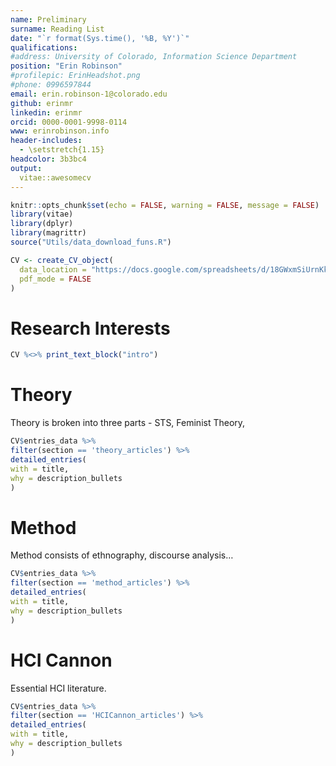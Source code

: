 ```yaml
---
name: Preliminary
surname: Reading List
date: "`r format(Sys.time(), '%B, %Y')`"
qualifications: 
#address: University of Colorado, Information Science Department
position: "Erin Robinson"
#profilepic: ErinHeadshot.png
#phone: 0996597844
email: erin.robinson-1@colorado.edu
github: erinmr
linkedin: erinmr
orcid: 0000-0001-9998-0114
www: erinrobinson.info
header-includes:
  - \setstretch{1.15}
headcolor: 3b3bc4
output: 
  vitae::awesomecv
---
```



```r
knitr::opts_chunk$set(echo = FALSE, warning = FALSE, message = FALSE)
library(vitae)
library(dplyr)
library(magrittr)
source("Utils/data_download_funs.R")

CV <- create_CV_object(
  data_location = "https://docs.google.com/spreadsheets/d/18GWxmSiUrnKkuzshEAek-gAo68B-c6tNXGbE7a9fz18/edit?usp=sharing",  
  pdf_mode = FALSE
)
```

\vspace*{0.5cm}
# Research Interests
```r
CV %<>% print_text_block("intro") 
```

# Theory 
Theory is broken into three parts - STS, Feminist Theory,  
```r
CV$entries_data %>%
filter(section == 'theory_articles') %>%
detailed_entries(
with = title,
why = description_bullets
)
```


# Method 
Method consists of ethnography, discourse analysis...   
```r
CV$entries_data %>%
filter(section == 'method_articles') %>%
detailed_entries(
with = title,
why = description_bullets
)
```


# HCI Cannon
Essential HCI literature.   
```r
CV$entries_data %>%
filter(section == 'HCICannon_articles') %>%
detailed_entries(
with = title,
why = description_bullets
)
```